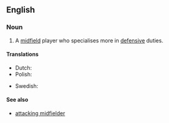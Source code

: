 ==English==

===Noun===
{{en-noun|sg=[[defensive]] [[midfielder]]}}

# {{soccer}} A [[midfield]] player who specialises more in [[defensive]] duties.

====Translations====
{{trans-top| midfield player}}
* Dutch: {{t-|nl|verdedigende middenvelder|c}}
* Polish: {{t-|pl|defensywny pomocnik|m}}
{{trans-mid}}
* Swedish: {{t-|sv|defensiv mittfältare|c}}
{{trans-bottom}}

====See also====
*[[attacking midfielder]]